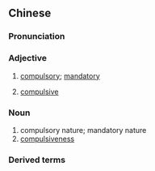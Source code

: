 {{also|强制性}}
==Chinese==
{{zh-forms|s=强制性|type=21}}

===Pronunciation===
{{zh-pron
|m=qiángzhìxìng,qiǎngzhìxìng,2nb=Taiwan
|c=koeng5 zai3 sing3,koeng4 zai3 sing3
|cat=a,n
}}

===Adjective===
{{zh-adj}}

# {{lb|zh|attributive}} [[compulsory]]; [[mandatory]]
# {{lb|zh|attributive}} [[compulsive]]

===Noun===
{{zh-noun}}

# compulsory nature; mandatory nature
# [[compulsiveness]]

===Derived terms===
{{zh-der|強制性挖鼻綜合症}}